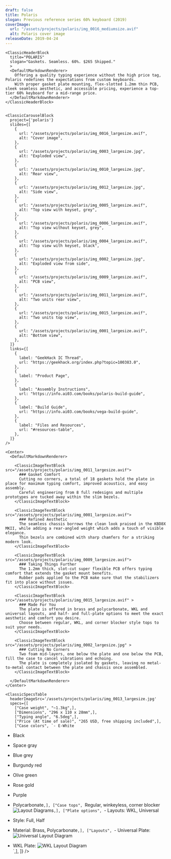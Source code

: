 ```yaml
---
draft: false
title: Polaris
slogan: Previous reference series 60% keyboard (2019) 
coverImage:
  url: "/assets/projects/polaris/img_0016_mediumsize.avif"
  alt: Polaris cover image
releaseDate: 2019-04-24
---
```


<DefaultLayout title={frontmatter.title}>

  <ClassicBlurredHeader src={frontmatter.coverImage.url} />

  <div class="container mx-auto">

    <ClassicHeaderBlock 
      title="POLARIS"
      slogan="Gaskets. Seamless. 60%. $265 Shipped."
      >
      <DefaultMarkdownRenderer>
        Offering a quality typing experience without the high price tag, Polaris redefines the expectations from custom keyboards.  
        With proper gasket plate mounting, flex-slotted 1.2mm thin PCB, sleek seamless aesthetic, and accessible pricing, experience a top-tier 60% keyboard for a mid-range price.
      </DefaultMarkdownRenderer>
    </ClassicHeaderBlock>


    <ClassicCarouselBlock 
      project={'polaris'} 
      slides={[
        {
          url: "/assets/projects/polaris/img_0016_largesize.avif",
          alt: "Cover image",
        },
        {
          url: "/assets/projects/polaris/img_0003_largesize.jpg",
          alt: "Exploded view",
        },
        {
          url: "/assets/projects/polaris/img_0010_largesize.jpg",
          alt: "Rear view",
        },
        {
          url: "/assets/projects/polaris/img_0012_largesize.jpg",
          alt: "Side view",
        },
        {
          url: "/assets/projects/polaris/img_0005_largesize.avif",
          alt: "Top view with keyset, grey",
        },
        {
          url: "/assets/projects/polaris/img_0006_largesize.avif",
          alt: "Top view without keyset, grey",
        },
        {
          url: "/assets/projects/polaris/img_0004_largesize.avif",
          alt: "Top view with keyset, black",
        },
        {
          url: "/assets/projects/polaris/img_0002_largesize.jpg",
          alt: "Exploded view from side",
        },
        {
          url: "/assets/projects/polaris/img_0009_largesize.avif",
          alt: "PCB view",
        },
        {
          url: "/assets/projects/polaris/img_0011_largesize.avif",
          alt: "Two units rear view",
        },
        {
          url: "/assets/projects/polaris/img_0015_largesize.avif",
          alt: "Two units top view",
        },
        {
          url: "/assets/projects/polaris/img_0001_largesize.avif",
          alt: "Bottom view",
        },
      ]} 
      links={[
        {
          label: "GeekHack IC Thread",
          url: "https://geekhack.org/index.php?topic=100383.0",
        },
        {
          label: "Product Page",
        },
        {
          label: "Assembly Instructions",
          url: "https://info.ai03.com/books/polaris-build-guide",
        },
        {
          label: "Build Guide",
          url: "https://info.ai03.com/books/vega-build-guide",
        },
        {
          label: "Files and Resources",
          url: "#resources-table",
        },
      ]}
    />

    <Center>
      <DefaultMarkdownRenderer>

        <ClassicImageTextBlock src="/assets/projects/polaris/img_0011_largesize.avif">
          ### Gasket Comfort
          Cutting no corners, a total of 18 gaskets hold the plate in place for maximum typing comfort, improved acoustics, and easy assembly.
          Careful engineering from 8 full redesigns and multiple prototypes are tucked away within the slim bezels.
        </ClassicImageTextBlock>

        <ClassicImageTextBlock src="/assets/projects/polaris/img_0001_largesize.avif">
          ### Refined Aesthetic
          The seamless chassis borrows the clean look praised in the KBD8X MKII, while adding a rear-angled weight which adds a touch of visible elegance.  
          Thin bezels are combined with sharp chamfers for a striking modern look.
        </ClassicImageTextBlock> 

        <ClassicImageTextBlock src="/assets/projects/polaris/img_0009_largesize.avif">
          ### Taking Things Further
          The 1.2mm thick, slot-cut super flexible PCB offers typing comfort that extends the gasket mount benefits.  
          Rubber pads applied to the PCB make sure that the stabilizers fit into place without issues.
        </ClassicImageTextBlock> 

        <ClassicImageTextBlock src="/assets/projects/polaris/img_0015_largesize.avif" >
          ### Made For You
          The plate is offered in brass and polycarbonate, WKL and universal layouts, and half- and full-plate options to meet the exact aesthetic and comfort you desire.  
          Choose between regular, WKL, and corner blocker style tops to suit your needs.
        </ClassicImageTextBlock>

        <ClassicImageTextBlock src="/assets/projects/polaris/img_0002_largesize.jpg" >
          ### Cutting No Corners
          Two foam mid-layers, one below the plate and one below the PCB, fill the case to cancel vibrations and echoing.  
          The plate is completely isolated by gaskets, leaving no metal-to-metal contact between the plate and chassis once assembled.
        </ClassicImageTextBlock>

      </DefaultMarkdownRenderer>
    </Center>

    <ClassicSpecsTable 
      headerImageSrc='/assets/projects/polaris/img_0013_largesize.jpg' 
      specs={[
        ["Case weight", "~1.3kg",],
        ["Dimensions", "296 x 110 x 28mm",],
        ["Typing angle", "6.5deg",],
        ["Price (At time of sale)", "265 USD, free shipping included",],
        ["Case colors", `- E-White
- Black
- Space gray
- Blue grey
- Burgundy red
- Olive green
- Rose gold
- Purple
- Polycarbonate`,],
        ["Case tops", `Regular, winkeyless, corner blocker  
![Layout Diagrams](/assets/projects/polaris/img_0014_mediumsize.jpg)`,],
        ["Plate options", `- Layouts: WKL, Universal
- Style: Full, Half
- Material: Brass, Polycarbonate`,],
        ["Layouts", `- Universal Plate:
![Universal Layout Diagram](/assets/projects/polaris/img_0007_largesize.avif)  
- WKL Plate:
![WKL Layout Diagram](/assets/projects/polaris/img_0008_largesize.jpg)  
`,],
    ]} />

    <ClassicResourcesTable project='vega' />

  </div>

</DefaultLayout>